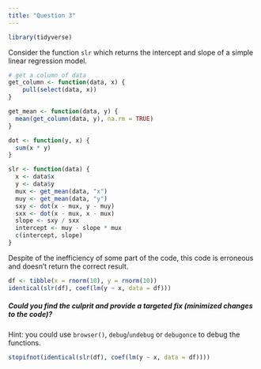 ```yaml
---
title: "Question 3"
---
```


```r
library(tidyverse)
```

Consider the function `slr` which returns the intercept and slope of a simple linear regression model.

```r
# get a column of data
get_column <- function(data, x) {
    pull(select(data, x))
}
```

```r
get_mean <- function(data, y) {
  mean(get_column(data, y), na.rm = TRUE)
}
```

```r
dot <- function(y, x) {
  sum(x * y)
}
```


```r
slr <- function(data) {
  x <- data$x
  y <- data$y
  mux <- get_mean(data, "x")
  muy <- get_mean(data, "y")
  sxy <- dot(x - mux, y - muy)
  sxx <- dot(x - mux, x - mux)
  slope <- sxy / sxx
  intercept <- muy - slope * mux
  c(intercept, slope)
}
```

Despite of the inefficiency of some part of the code, this code is erroneous and doesn't return the correct result.

```r
df <- tibble(x = rnorm(10), y = rnorm(10))
identical(slr(df), coef(lm(y ~ x, data = df)))
```


##### Could you find the culprit and provide a targeted fix (minimized changes to the code)?

Hint: you could use `browser()`, `debug`/`undebug` or `debugonce` to debug the functions.





```r
stopifnot(identical(slr(df), coef(lm(y ~ x, data = df))))
```

